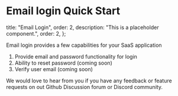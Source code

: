 # Email login Quick Start

  title: "Email Login",
  order: 2,
  description: "This is a placeholder component.",
  order: 2,
};

Email login provides a few capabilities for your SaaS application

1. Provide email and password functionality for login
2. Ability to reset password (coming soon)
3. Verify user email (coming soon)

We would love to hear from you if you have any feedback or feature requests on out Github Discussion forum or Discord community.

<Cards>
  <Card file="./email-login/nextjs.mdx" root="user-authentication" />
</Cards>
